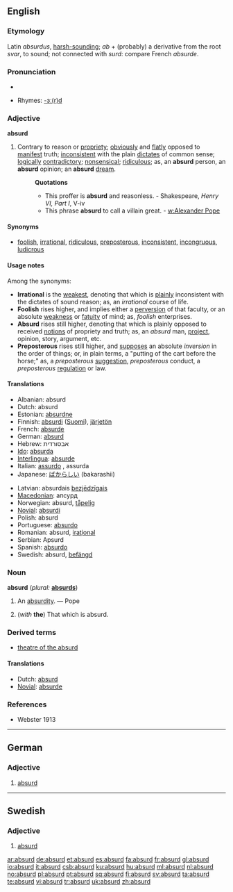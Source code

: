 ==English==

===Etymology===
Latin ''absurdus'', [[harsh-sounding]]; ''ab'' + (probably) a derivative from the root ''svar'', to sound; not connected with ''surd'': compare French ''absurde''.

===Pronunciation===
* {{audio|en-us-absurd.ogg|Audio (US)}}

* Rhymes: [[Rhymes:English:-ɜː(r)d|-ɜː(r)d]]

===Adjective===
'''absurd'''

# Contrary to reason or [[propriety]]; [[obviously]] and [[flatly]] opposed to [[manifest]] truth; [[inconsistent]] with the plain [[dictates]] of common sense; [[logically]] [[contradictory]]; [[nonsensical]]; [[ridiculous]]; as, an '''absurd''' person, an '''absurd''' opinion; an '''absurd''' [[dream]].
#: '''Quotations'''
#:* This proffer is '''absurd''' and reasonless. - Shakespeare, ''Henry VI, Part I'', V-iv
#:* This phrase '''absurd''' to call a villain great. - [[w:Alexander Pope]]

====Synonyms====
* [[foolish]], [[irrational]], [[ridiculous]], [[preposterous]], [[inconsistent]], [[incongruous]], [[ludicrous]]

====Usage notes====
Among the synonyms:
* '''Irrational''' is the [[weakest]], denoting that which is [[plainly]] inconsistent with the dictates of sound reason; as, an ''irrational'' course of life.
* '''Foolish''' rises higher, and implies either a [[perversion]] of that faculty, or an absolute [[weakness]] or [[fatuity]] of mind; as, ''foolish'' enterprises.
* '''Absurd''' rises still higher, denoting that which is plainly opposed to received [[notions]] of propriety and truth; as, an ''absurd'' man, [[project]], opinion, story, argument, etc.
* '''Preposterous''' rises still higher, and [[supposes]] an absolute ''inversion'' in the order of things; or, in plain terms, a "putting of the cart before the horse;" as, a ''preposterous'' [[suggestion]], ''preposterous'' conduct, a ''preposterous'' [[regulation]] or law.

====Translations====
{{trans-top}}
* Albanian: absurd
* Dutch: absurd
* Estonian: [[absurdne]]
* Finnish: [[absurdi]] ([[:fi:absurdi|Suomi]]), [[järjetön]]
* French: [[absurde]] {{m|f}}
* German: [[absurd#German|absurd]]
* Hebrew: אבסורדית
* [[Ido]]: [[absurda]]
* [[Interlingua]]: [[absurde]]
* Italian: [[assurdo]] {{m}}, assurda {{f}}
* Japanese: [[ばからしい]] (bakarashii)
{{trans-mid}}
* Latvian: absurdais [[bezjēdzīgais]]
* [[Macedonian]]: апсурд
* Norwegian: absurd, [[tåpelig]]
* [[Novial]]: [[absurdi]]
* Polish: absurd {{m}}
* Portuguese: [[absurdo]]
* Romanian: absurd, [[iraţional]]
* Serbian: Apsurd
* Spanish: [[absurdo]]
* Swedish: absurd, [[befängd]]
{{trans-bottom}}

===Noun===
'''absurd'''  (''plural:'' '''[[absurds]]''')

# {{obsolete}} An [[absurdity]]. &mdash; Pope
# (''with'' '''the''') That which is absurd.

===Derived terms===
* [[theatre of the absurd]]

====Translations====
{{rfc-level|Translations at L4+ not in L3 POS section}}
* Dutch: [[absurd]] {{n}}
* [[Novial]]: [[absurde]]

===References===
* Webster 1913

----

==German==

===Adjective===
{{de-adj|comparative=absurder|superlative=absurdesten}}

# [[absurd#English|absurd]]

----

==Swedish==

===Adjective===
{{sv-adj-peri|2=absurt}}

# [[#English|absurd]]

[[ar:absurd]]
[[de:absurd]]
[[et:absurd]]
[[es:absurd]]
[[fa:absurd]]
[[fr:absurd]]
[[gl:absurd]]
[[io:absurd]]
[[it:absurd]]
[[csb:absurd]]
[[ku:absurd]]
[[hu:absurd]]
[[ml:absurd]]
[[nl:absurd]]
[[no:absurd]]
[[pl:absurd]]
[[pt:absurd]]
[[sq:absurd]]
[[fi:absurd]]
[[sv:absurd]]
[[ta:absurd]]
[[te:absurd]]
[[vi:absurd]]
[[tr:absurd]]
[[uk:absurd]]
[[zh:absurd]]
